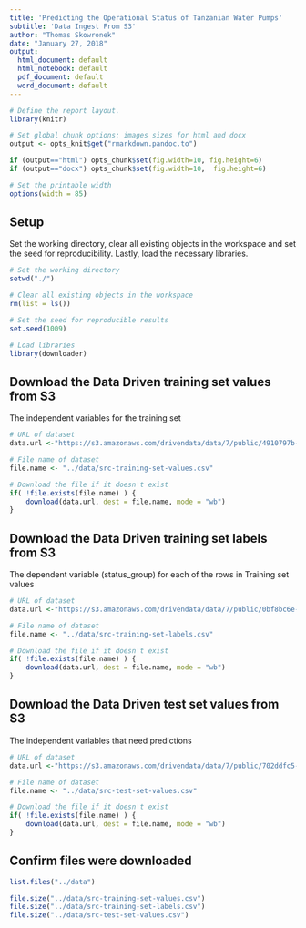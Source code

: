 ```yaml
---
title: 'Predicting the Operational Status of Tanzanian Water Pumps'
subtitle: 'Data Ingest From S3'
author: "Thomas Skowronek"
date: "January 27, 2018"
output:
  html_document: default
  html_notebook: default
  pdf_document: default
  word_document: default
---
```



```r
# Define the report layout.
library(knitr)

# Set global chunk options: images sizes for html and docx
output <- opts_knit$get("rmarkdown.pandoc.to")

if (output=="html") opts_chunk$set(fig.width=10, fig.height=6)
if (output=="docx") opts_chunk$set(fig.width=10,  fig.height=6)

# Set the printable width
options(width = 85)
```
\newline


## Setup
Set the working directory, clear all existing objects in the workspace and set the seed for reproducibility.  Lastly, load the necessary libraries.
```r
# Set the working directory
setwd("./")

# Clear all existing objects in the workspace
rm(list = ls())

# Set the seed for reproducible results
set.seed(1009)

# Load libraries
library(downloader)
```
\newline


## Download the Data Driven training set values from S3
The independent variables for the training set
```r
# URL of dataset
data.url <-"https://s3.amazonaws.com/drivendata/data/7/public/4910797b-ee55-40a7-8668-10efd5c1b960.csv"

# File name of dataset
file.name <- "../data/src-training-set-values.csv"

# Download the file if it doesn't exist
if( !file.exists(file.name) ) {
    download(data.url, dest = file.name, mode = "wb")
}

```
\newline


## Download the Data Driven training set labels from S3
The dependent variable (status_group) for each of the rows in Training set values
```r
# URL of dataset
data.url <-"https://s3.amazonaws.com/drivendata/data/7/public/0bf8bc6e-30d0-4c50-956a-603fc693d966.csv"

# File name of dataset
file.name <- "../data/src-training-set-labels.csv"

# Download the file if it doesn't exist
if( !file.exists(file.name) ) {
    download(data.url, dest = file.name, mode = "wb")
}

```
\newline


## Download the Data Driven test set values from S3
The independent variables that need predictions
```r
# URL of dataset
data.url <-"https://s3.amazonaws.com/drivendata/data/7/public/702ddfc5-68cd-4d1d-a0de-f5f566f76d91.csv"

# File name of dataset
file.name <- "../data/src-test-set-values.csv"

# Download the file if it doesn't exist
if( !file.exists(file.name) ) {
    download(data.url, dest = file.name, mode = "wb")
}

```
\newline


## Confirm files were downloaded
```r
list.files("../data")

file.size("../data/src-training-set-values.csv")
file.size("../data/src-training-set-labels.csv")
file.size("../data/src-test-set-values.csv")
```

